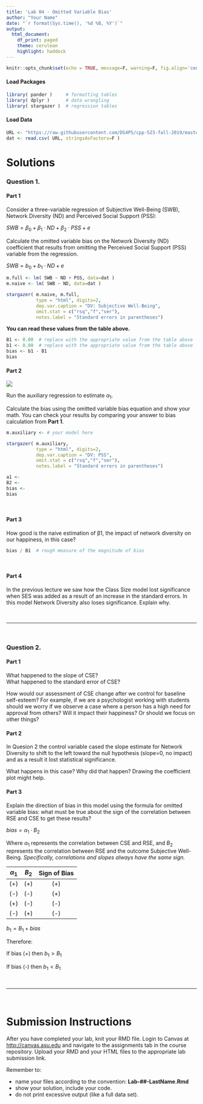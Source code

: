 ```yaml
---
title: 'Lab 04 - Omitted Variable Bias'
author: "Your Name"
date: "`r format(Sys.time(), '%d %B, %Y')`"
output:
  html_document:
    df_print: paged
    theme: cerulean
    highlight: haddock
---
```



```r
knitr::opts_chunk$set(echo = TRUE, message=F, warning=F, fig.align='center', fig.width=9 )
```


#### Load Packages

```r
library( pander )     # formatting tables
library( dplyr )      # data wrangling
library( stargazer )  # regression tables
```


#### Load Data

```r
URL <- "https://raw.githubusercontent.com/DS4PS/cpp-523-fall-2019/master/labs/data/predicting-subjective-wellbeing.csv"
dat <- read.csv( URL, stringsAsFactors=F )
```






# Solutions



### Question 1.

#### Part 1


Consider a three-variable regression of Subjective Well-Being (SWB), Network Diversity (ND) and Perceived Social Support (PSS):

$SWB=β_0+β_1 \cdot ND+β_2 \cdot PSS+e$

Calculate the omitted variable bias on the Network Diversity (ND) coefficient that results from omitting the Perceived Social Support (PSS) variable from the regression. 


$SWB=b_0+b_1 \cdot ND+e$

```r
m.full <- lm( SWB ~ ND + PSS, data=dat )
m.naive <- lm( SWB ~ ND, data=dat )

stargazer( m.naive, m.full, 
           type = "html", digits=2,
           dep.var.caption = "DV: Subjective Well-Being",
           omit.stat = c("rsq","f","ser"),
           notes.label = "Standard errors in parentheses")
```


**You can read these values from the table above.**


```r
B1 <- 0.00  # replace with the appropriate value from the table above
b1 <- 0.00  # replace with the appropriate value from the table above
bias <- b1 - B1
bias
```





#### Part 2 


![](https://ds4ps.org/cpp-523-fall-2019/labs/figures/path-diagram.png)

Run the auxiliary regression to estimate $\alpha_1$.

Calculate the bias using the omitted variable bias equation and show your math.  You can check your results by comparing your answer to bias calculation from **Part 1**.


```r
m.auxiliary <- # your model here

stargazer( m.auxiliary,  
           type = "html", digits=2,
           dep.var.caption = "DV: PSS",
           omit.stat = c("rsq","f","ser"),
           notes.label = "Standard errors in parentheses")

a1 <- 
B2 <- 
bias <- 
bias
```




<br>

#### Part 3

How good is the naive estimation of β1, the impact of network diversity on our happiness, in this case?

```r
bias / B1  # rough measure of the magnitude of bias
```


<br>

#### Part 4

In the previous lecture we saw how the Class Size model lost significance when SES was added as a result of an increase in the standard errors. In this model Network Diversity also loses significance. Explain why.



<br>

---

<br>

### Question 2.



#### Part 1

What happened to the slope of CSE?  
What happened to the standard error of CSE?  

How would our assessment of CSE change after we control for baseline self-esteem? For example, if we are a psychologist working with students should we worry if we observe a case where a person has a high need for approval from others? Will it impact their happiness? Or should we focus on other things? 


#### Part 2

In Quesion 2 the control variable cased the slope estimate for Network Diversity to shift to the left toward the null hypothesis (slope=0, no impact) and as a result it lost statistical significance. 

What happens in this case? Why did that happen? Drawing the coefficient plot might help. 



#### Part 3

Explain the direction of bias in this model using the formula for omitted variable bias: what must be true about the sign of the correlation between RSE and CSE to get these results?

$bias = \alpha_1 \cdot B_2$

Where $\alpha_1$ represents the correlation between CSE and RSE, and $B_2$ represents the correlation between RSE and the outcome Subjective Well-Being. *Specifically, correlations and slopes always have the same sign.*


|  $\alpha_1$  | $B_2$  | Sign of Bias |  
|--------------|--------|:------------:|  
|  (+)  |  (+)  |  (+)  |  
|  (-)  |  (-)  |  (+)  |  
|  (+)  |  (-)  |  (-)  |  
|  (-)  |  (+)  |  (-)  |  



$b_1 = B_1 + bias$  

Therefore: 

If bias (+) then $b_1 > B_1$  

If bias (-) then $b_1 < B_1$ 





<br>

---

<br>






# Submission Instructions

After you have completed your lab, knit your RMD file. Login to Canvas at <http://canvas.asu.edu> and navigate to the assignments tab in the course repository. Upload your RMD and your HTML files to the appropriate lab submission link.

Remember to:

* name your files according to the convention: **Lab-##-LastName.Rmd**
* show your solution, include your code.
* do not print excessive output (like a full data set).

<br>
<br>

